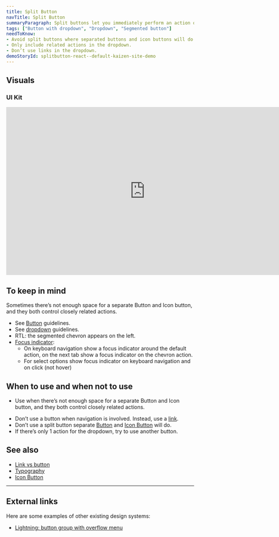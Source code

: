 ```yaml
---
title: Split Button
navTitle: Split Button
summaryParagraph: Split buttons let you immediately perform an action or choose additional options from a dropdown.
tags: ["Button with dropdown", "Dropdown", "Segmented button"]
needToKnow:
- Avoid split buttons where separated buttons and icon buttons will do.
- Only include related actions in the dropdown.
- Don’t use links in the dropdown.
demoStoryId: splitbutton-react--default-kaizen-site-demo
---
```



## Visuals

### UI Kit

<iframe style="border: none;" width="744" height="450" src="https://www.figma.com/embed?embed_host=share&url=https%3A%2F%2Fwww.figma.com%2Ffile%2Fe3TyAOZKfLg9cA01Iy1Mgm%2FKaizen-Site-embed%3Fnode-id%3D205%253A12710" allowfullscreen></iframe>

## To keep in mind

Sometimes there’s not enough space for a separate Button and Icon button, and they both control closely related actions.

*   See [Button](/components/button) guidelines.
*   See [dropdown](/components/dropdown) guidelines.
*   RTL: the segmented chevron appears on the left.
*   [Focus indicator](/guidelines/interaction-states#focus-indicator):
    *   On keyboard navigation show a focus indicator around the default action, on the next tab show a focus indicator on the chevron action.
    *   For select options show focus indicator on keyboard navigation and on click (not hover)

## When to use and when not to use

<WhenToUseAndWhenNotToUse>
<WhenToUse>

*   Use when there’s not enough space for a separate Button and Icon button, and they both control closely related actions.

</WhenToUse>
<WhenNotToUse>

*   Don’t use a button when navigation is involved. Instead, use a [link](/guidelines/links-vs-buttons).
*   Don’t use a split button separate [Button](/components/button) and [Icon Button](/components/icon-button) will do.
*   If there’s only 1 action for the dropdown, try to use another button.

</WhenNotToUse>
</WhenToUseAndWhenNotToUse>

## See also

*   [Link vs button](/components/icon-button)
*   [Typography](/guidelines/typography)
*   [Icon Button](/components/icon-button)

---

## External links

Here are some examples of other existing design systems:

- [Lightning: button group with overflow menu](https://www.lightningdesignsystem.com/components/button-groups/#With-Overflow-Menu)
